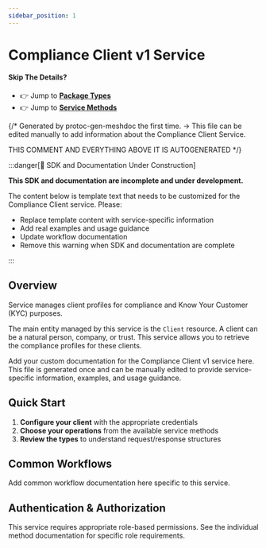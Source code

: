 ```yaml
---
sidebar_position: 1
---
```


# Compliance Client v1 Service

#### Skip The Details?
- 👉 Jump to **[Package Types](/docs/api-reference/compliance/client/v1/type)**
- 👉 Jump to **[Service Methods](/docs/api-reference/compliance/client/v1/service)**

{/*
Generated by protoc-gen-meshdoc the first time.
-> This file can be edited manually to add information about the Compliance Client Service.

THIS COMMENT AND EVERYTHING ABOVE IT IS AUTOGENERATED
*/}

:::danger[🚧 SDK and Documentation Under Construction]

**This SDK and documentation are incomplete and under development.**

The content below is template text that needs to be customized for the Compliance Client service. Please:

- Replace template content with service-specific information
- Add real examples and usage guidance  
- Update workflow documentation
- Remove this warning when SDK and documentation are complete

:::

## Overview

Service manages client profiles for compliance and Know Your Customer (KYC)
 purposes.

 The main entity managed by this service is the `Client` resource. A client can
 be a natural person, company, or trust. This service allows you to retrieve
 the compliance profiles for these clients.

Add your custom documentation for the Compliance Client v1 service here.
This file is generated once and can be manually edited to provide
service-specific information, examples, and usage guidance.

## Quick Start

1. **Configure your client** with the appropriate credentials
2. **Choose your operations** from the available service methods
3. **Review the types** to understand request/response structures

## Common Workflows

Add common workflow documentation here specific to this service.

## Authentication & Authorization

This service requires appropriate role-based permissions. 
See the individual method documentation for specific role requirements.